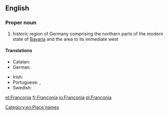 ==English==
{{wikipedia}}

===Proper noun===
{{en-proper noun}}

# historic region of Germany comprising the northern parts of the modern state of [[Bavaria]] and the area to its immediate west

====Translations====
{{trans-top|region of Germany}}
* Catalan: {{t|ca|Francònia|f}}
* German: {{t+|de|Franken}}
{{trans-mid}}
* Irish: {{t|ga|an Fhrancóin|f}}
* Portuguese: {{t|pt|Francónia|f}} {{qualifier|Portugal}}, {{t|pt|Francônia|f}} {{qualifier|Brazil}}
* Swedish: {{t+|sv|Franken|n}}
{{trans-bottom}}

[[Category:en:Place names]]

[[et:Franconia]]
[[fr:Franconia]]
[[io:Franconia]]
[[pl:Franconia]]